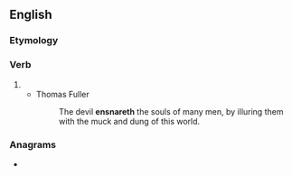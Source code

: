 ==English==

===Etymology===
{{suffix|en|ensnare|eth}}

===Verb===
{{head|en|verb form}}

# {{en-archaic third-person singular of|ensnare}}
#* Thomas Fuller
#*: The devil '''ensnareth''' the souls of many men, by illuring them with the muck and dung of this world.

===Anagrams===
* {{anagrams|en|a=aeehnnrst|thraneens}}